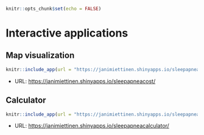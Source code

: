 ```r
knitr::opts_chunk$set(echo = FALSE)
```

# Interactive applications

## Map visualization

```r
knitr::include_app(url = "https://janimiettinen.shinyapps.io/sleepapneacost/")
```

- URL: <https://janimiettinen.shinyapps.io/sleepapneacost/>

## Calculator

```r
knitr::include_app(url = "https://janimiettinen.shinyapps.io/sleepapneacalculator/")
```

- URL: <https://janimiettinen.shinyapps.io/sleepapneacalculator/>